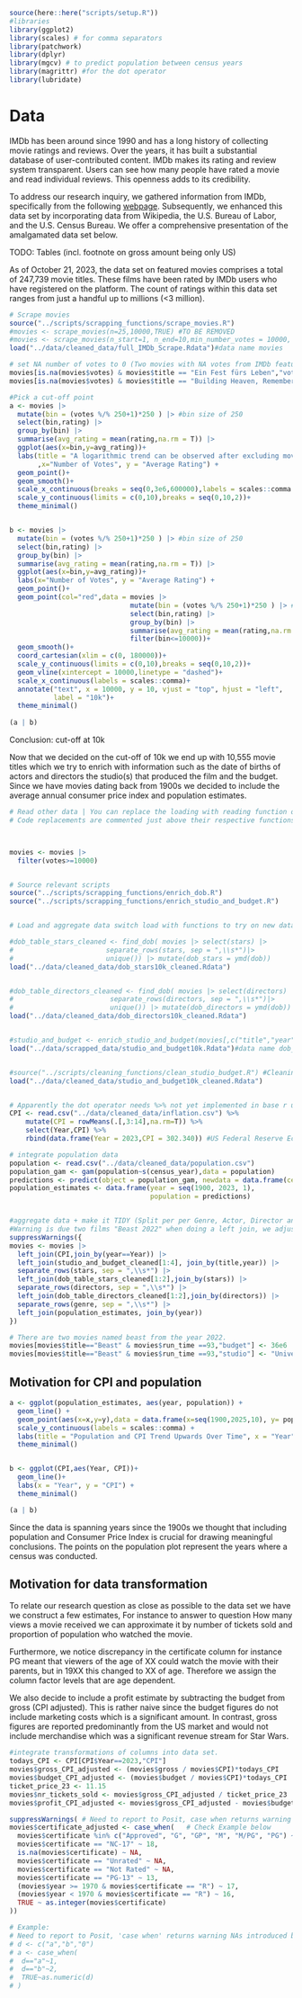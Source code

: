 ```r
source(here::here("scripts/setup.R"))
#libraries
library(ggplot2)
library(scales) # for comma separators
library(patchwork)
library(dplyr)
library(mgcv) # to predict population between census years
library(magrittr) #for the dot operator
library(lubridate)
```

# Data

IMDb has been around since 1990 and has a long history of collecting movie ratings and reviews. Over the years, it has built a substantial database of user-contributed content. IMDb makes its rating and review system transparent. Users can see how many people have rated a movie and read individual reviews. This openness adds to its credibility. 

To address our research inquiry, we gathered information from IMDb, specifically from the following [webpage](https://www.imdb.com/search/title/?title_type=feature&num_votes=0,&sort=user_rating,desc&ref_=adv_prv). Subsequently, we enhanced this data set by incorporating data from Wikipedia, the U.S. Bureau of Labor, and the U.S. Census Bureau. We offer a comprehensive presentation of the amalgamated data set below.

TODO: Tables (incl. footnote on gross amount being only US)

As of October 21, 2023, the data set on featured movies comprises a total of 247,739 movie titles. These films have been rated by IMDb users who have registered on the platform. The count of ratings within this data set ranges from just a handful up to millions (<3 million).

```r
# Scrape movies
source("../scripts/scrapping_functions/scrape_movies.R")
#movies <- scrape_movies(n=25,10000,TRUE) #TO BE REMOVED
#movies <- scrape_movies(n_start=1, n_end=10,min_number_votes = 10000, print_progress = FALSE, return_next_url = FALSE, start_url = 'empty')
load("../data/cleaned_data/full_IMDb_Scrape.Rdata")#data name movies

# set NA number of votes to 0 (Two movies with NA votes from IMDb featured page, however <50 votes on IMDb movie page)
movies[is.na(movies$votes) & movies$title == "Ein Fest fürs Leben","votes"] <- 9
movies[is.na(movies$votes) & movies$title == "Building Heaven, Remembering Earth","votes"] <- 16

#Pick a cut-off point
a <- movies |>
  mutate(bin = (votes %/% 250+1)*250 ) |> #bin size of 250
  select(bin,rating) |> 
  group_by(bin) |>
  summarise(avg_rating = mean(rating,na.rm = T)) |>
  ggplot(aes(x=bin,y=avg_rating))+
  labs(title = "A logarithmic trend can be observed after excluding movies\nwith less than 10k votes"
       ,x="Number of Votes", y = "Average Rating") +
  geom_point()+
  geom_smooth()+
  scale_x_continuous(breaks = seq(0,3e6,600000),labels = scales::comma )+
  scale_y_continuous(limits = c(0,10),breaks = seq(0,10,2))+
  theme_minimal()


b <- movies |>
  mutate(bin = (votes %/% 250+1)*250 ) |> #bin size of 250
  select(bin,rating) |> 
  group_by(bin) |>
  summarise(avg_rating = mean(rating,na.rm = T)) |>
  ggplot(aes(x=bin,y=avg_rating))+
  labs(x="Number of Votes", y = "Average Rating") +
  geom_point()+
  geom_point(col="red",data = movies |>
                              mutate(bin = (votes %/% 250+1)*250 ) |> #bin size of 250
                              select(bin,rating) |> 
                              group_by(bin) |>
                              summarise(avg_rating = mean(rating,na.rm = T)) |>
                              filter(bin<=10000))+
  geom_smooth()+
  coord_cartesian(xlim = c(0, 180000))+
  scale_y_continuous(limits = c(0,10),breaks = seq(0,10,2))+
  geom_vline(xintercept = 10000,linetype = "dashed")+
  scale_x_continuous(labels = scales::comma)+
  annotate("text", x = 10000, y = 10, vjust = "top", hjust = "left",
           label = "10k")+
  theme_minimal()
  
(a | b)

```
Conclusion: cut-off at 10k


Now that we decided on the cut-off of 10k we end up with 10,555 movie titles which we try to enrich with information such as the date of births of actors and directors the studio(s) that produced the film and the budget. Since we have movies dating back from 1900s we decided to include the average annual consumer price index and population estimates.


```r
# Read other data | You can replace the loading with reading function or sourcing to run on a new data set! For instance try the movies / dob / studio and budget enrichment functions! Note however that some of those functions (scraping/cleaning) may take quite long but usually they are pretty quick for low data such as 25 movies or so.
# Code replacements are commented just above their respective functions.



movies <- movies |>
  filter(votes>=10000)


# Source relevant scripts
source("../scripts/scrapping_functions/enrich_dob.R")
source("../scripts/scrapping_functions/enrich_studio_and_budget.R")


# Load and aggregate data switch load with functions to try on new data set

#dob_table_stars_cleaned <- find_dob( movies |> select(stars) |>
#                       separate_rows(stars, sep = ",\\s*")|>
#                       unique()) |> mutate(dob_stars = ymd(dob))
load("../data/cleaned_data/dob_stars10k_cleaned.Rdata")


#dob_table_directors_cleaned <- find_dob( movies |> select(directors) |>
#                        separate_rows(directors, sep = ",\\s*")|> 
#                        unique()) |> mutate(dob_directors = ymd(dob))
load("../data/cleaned_data/dob_directors10k_cleaned.Rdata")


#studio_and_budget <- enrich_studio_and_budget(movies[,c("title","year")])
load("../data/scrapped_data/studio_and_budget10k.Rdata")#data name dob_table_directors


#source("../scripts/cleaning_functions/clean_studio_budget.R") #Cleaning the studio takes about 1.5 hours for >10k votes
load("../data/cleaned_data/studio_and_budget10k_cleaned.Rdata")


# Apparently the dot operator needs %>% not yet implemented in base r using |>
CPI <- read.csv("../data/cleaned_data/inflation.csv") %>%
    mutate(CPI = rowMeans(.[,3:14],na.rm=T)) %>%
    select(Year,CPI) %>%
    rbind(data.frame(Year = 2023,CPI = 302.340)) #US Federal Reserve Economic Data

# integrate population data
population <- read.csv("../data/cleaned_data/population.csv")
population_gam <- gam(population~s(census_year),data = population)
predictions <- predict(object = population_gam, newdata = data.frame(census_year = seq(1900, 2023, 1)))
population_estimates <- data.frame(year = seq(1900, 2023, 1),
                                   population = predictions)


#aggregate data + make it TIDY (Split per per Genre, Actor, Director and Studio)
#Warning is due two films "Beast 2022" when doing a left join, we adjust them afterwards.
suppressWarnings({
movies <- movies |> 
  left_join(CPI,join_by(year==Year)) |>
  left_join(studio_and_budget_cleaned[1:4], join_by(title,year)) |>
  separate_rows(stars, sep = ",\\s*") |>
  left_join(dob_table_stars_cleaned[1:2],join_by(stars)) |>
  separate_rows(directors, sep = ",\\s*") |>
  left_join(dob_table_directors_cleaned[1:2],join_by(directors)) |>
  separate_rows(genre, sep = ",\\s*") |>
  left_join(population_estimates, join_by(year))
})

# There are two movies named beast from the year 2022.
movies[movies$title=="Beast" & movies$run_time ==93,"budget"] <- 36e6
movies[movies$title=="Beast" & movies$run_time ==93,"studio"] <- "Universal Pictures"

```


## Motivation for CPI and population
```r
a <- ggplot(population_estimates, aes(year, population)) +
  geom_line() +
  geom_point(aes(x=x,y=y),data = data.frame(x=seq(1900,2025,10), y= population$population))+
  scale_y_continuous(labels = scales::comma) +
  labs(title = "Population and CPI Trend Upwards Over Time", x = "Year", y = "Population") +
  theme_minimal()


b <- ggplot(CPI,aes(Year, CPI))+
  geom_line()+
  labs(x = "Year", y = "CPI") +
  theme_minimal()

(a | b)

```
Since the data is spanning years since the 1900s we thought that including population and Consumer Price Index is crucial for drawing meaningful conclusions. The points on the population plot represent the years where a census was conducted.


## Motivation for data transformation
To relate our research question as close as possible to the data set we have we construct a few estimates, For instance to answer to question How many views a movie received we can approximate it by number of tickets sold and proportion of population who watched the movie.

Furthermore, we notice discrepancy in the certificate column for instance PG meant that viewers of the age of XX could watch the movie with their parents, but in 19XX this changed to XX of age. Therefore we assign the column factor levels that are age dependent.

We also decide to include a profit estimate by subtracting the budget from gross (CPI adjusted). This is rather naive since the budget figures do not include marketing costs which is a significant amount. In contrast, gross figures are reported predominantly from the US market and would not include merchandise which was a significant revenue stream for Star Wars.

```r
#integrate transformations of columns into data set.
todays_CPI <- CPI[CPI$Year==2023,"CPI"]
movies$gross_CPI_adjusted <- (movies$gross / movies$CPI)*todays_CPI
movies$budget_CPI_adjusted <- (movies$budget / movies$CPI)*todays_CPI
ticket_price_23 <- 11.15
movies$nr_tickets_sold <- movies$gross_CPI_adjusted / ticket_price_23
movies$profit_CPI_adjusted <- movies$gross_CPI_adjusted - movies$budget_CPI_adjusted

suppressWarnings( # Need to report to Posit, case when returns warning NAs introduced by coercion but this is not true!
movies$certificate_adjusted <- case_when(   # Check Example below
  movies$certificate %in% c("Approved", "G", "GP", "M", "M/PG", "PG") ~ 0,
  movies$certificate == "NC-17" ~ 18,
  is.na(movies$certificate) ~ NA,
  movies$certificate == "Unrated" ~ NA,
  movies$certificate == "Not Rated" ~ NA,
  movies$certificate == "PG-13" ~ 13,
  (movies$year >= 1970 & movies$certificate == "R") ~ 17,
  (movies$year < 1970 & movies$certificate == "R") ~ 16,
  TRUE ~ as.integer(movies$certificate)
))

# Example:
# Need to report to Posit, 'case when' returns warning NAs introduced by coercion but this is not true!
# d <- c("a","b","0")
# a <- case_when(
#  d=="a"~1,
#  d=="b"~2,
#  TRUE~as.numeric(d)
# )

```

